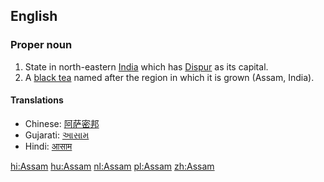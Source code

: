 ==English==

{{wikipedia}}
{{wikipedia|Assam tea}}
===Proper noun===
{{en-proper noun}}
#State in north-eastern [[India]] which has [[Dispur]] as its capital.
# A [[black tea]] named after the region in which it is grown (Assam, India).


====Translations====

*Chinese: [[阿萨密邦]]
*Gujarati: [[આસામ]]
*Hindi: [[आसाम]]

[[hi:Assam]]
[[hu:Assam]]
[[nl:Assam]]
[[pl:Assam]]
[[zh:Assam]]